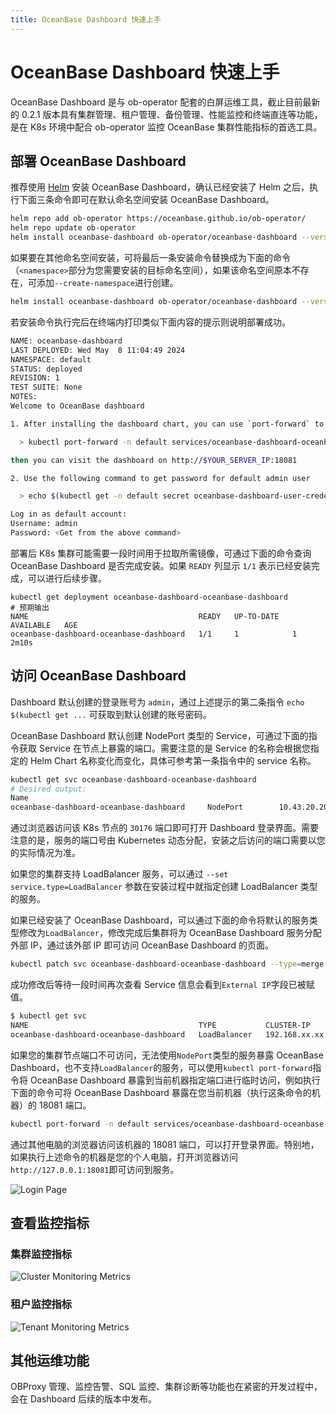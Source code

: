 ```yaml
---
title: OceanBase Dashboard 快速上手
---
```



# OceanBase Dashboard 快速上手

OceanBase Dashboard 是与 ob-operator 配套的白屏运维工具，截止目前最新的 0.2.1 版本具有集群管理、租户管理、备份管理、性能监控和终端直连等功能，是在 K8s 环境中配合 ob-operator 监控 OceanBase 集群性能指标的首选工具。

## 部署 OceanBase Dashboard

推荐使用 [Helm](https://github.com/helm/helm) 安装 OceanBase Dashboard，确认已经安装了 Helm 之后，执行下面三条命令即可在默认命名空间安装 OceanBase Dashboard。

```bash
helm repo add ob-operator https://oceanbase.github.io/ob-operator/
helm repo update ob-operator
helm install oceanbase-dashboard ob-operator/oceanbase-dashboard --version=0.2.1
```

如果要在其他命名空间安装，可将最后一条安装命令替换成为下面的命令（`<namespace>`部分为您需要安装的目标命名空间），如果该命名空间原本不存在，可添加`--create-namespace`进行创建。

```bash
helm install oceanbase-dashboard ob-operator/oceanbase-dashboard --version=0.2.1 -n <namespace> --create-namespace
```

若安装命令执行完后在终端内打印类似下面内容的提示则说明部署成功。

```bash
NAME: oceanbase-dashboard
LAST DEPLOYED: Wed May  8 11:04:49 2024
NAMESPACE: default
STATUS: deployed
REVISION: 1
TEST SUITE: None
NOTES:
Welcome to OceanBase dashboard

1. After installing the dashboard chart, you can use `port-forward` to expose the dashboard outside like:

  > kubectl port-forward -n default services/oceanbase-dashboard-oceanbase-dashboard 18081:80 --address 0.0.0.0

then you can visit the dashboard on http://$YOUR_SERVER_IP:18081

2. Use the following command to get password for default admin user

  > echo $(kubectl get -n default secret oceanbase-dashboard-user-credentials -o jsonpath='{.data.admin}' | base64 -d)

Log in as default account:
Username: admin
Password: <Get from the above command>
```

部署后 K8s 集群可能需要一段时间用于拉取所需镜像，可通过下面的命令查询 OceanBase Dashboard 是否完成安装。如果 `READY` 列显示 `1/1` 表示已经安装完成，可以进行后续步骤。

```shell
kubectl get deployment oceanbase-dashboard-oceanbase-dashboard
# 预期输出
NAME                                      READY   UP-TO-DATE   AVAILABLE   AGE
oceanbase-dashboard-oceanbase-dashboard   1/1     1            1           2m10s
```

## 访问 OceanBase Dashboard

Dashboard 默认创建的登录账号为 `admin`，通过上述提示的第二条指令 `echo $(kubectl get ...` 可获取到默认创建的账号密码。

<Tabs>
  <TabItem value="node-port" label="通过 Service NodePort 访问" default>

OceanBase Dashboard 默认创建 NodePort 类型的 Service，可通过下面的指令获取 Service 在节点上暴露的端口。需要注意的是 Service 的名称会根据您指定的 Helm Chart 名称变化而变化，具体可参考第一条指令中的 service 名称。

```bash
kubectl get svc oceanbase-dashboard-oceanbase-dashboard
# Desired output:
Name																			TYPE				CLUSTER-IP			EXTERNAL-IP		PORT(S)					AGE
oceanbase-dashboard-oceanbase-dashboard		NodePort		10.43.20.203		<none>				80:30176/TCP		13m
```

通过浏览器访问该 K8s 节点的 `30176` 端口即可打开 Dashboard 登录界面。需要注意的是，服务的端口号由 Kubernetes 动态分配，安装之后访问的端口需要以您的实际情况为准。

  </TabItem>

  <TabItem value="load-balancer" label="通过 LoadBalancer 访问" default>

如果您的集群支持 LoadBalancer 服务，可以通过 `--set service.type=LoadBalancer` 参数在安装过程中就指定创建 LoadBalancer 类型的服务。

如果已经安装了 OceanBase Dashboard，可以通过下面的命令将默认的服务类型修改为`LoadBalancer`，修改完成后集群将为 OceanBase Dashboard 服务分配外部 IP，通过该外部 IP 即可访问 OceanBase Dashboard 的页面。

```bash
kubectl patch svc oceanbase-dashboard-oceanbase-dashboard --type=merge --patch='{"spec": {"type": "LoadBalancer"}}'
```

成功修改后等待一段时间再次查看 Service 信息会看到`External IP`字段已被赋值。

```bash
$ kubectl get svc
NAME                                      TYPE           CLUSTER-IP      EXTERNAL-IP     PORT(S)        AGE
oceanbase-dashboard-oceanbase-dashboard   LoadBalancer   192.168.xx.xx   xxx.xx.xxx.xx   80:xxxxx/TCP   1d5h
```

  </TabItem>

  <TabItem value="port-forward" label="通过 Port Forward 临时访问" default>

如果您的集群节点端口不可访问，无法使用`NodePort`类型的服务暴露 OceanBase Dashboard，也不支持`LoadBalancer`的服务，可以使用`kubectl port-forward`指令将 OceanBase Dashboard 暴露到当前机器指定端口进行临时访问，例如执行下面的命令可将 OceanBase Dashboard 暴露在您当前机器（执行这条命令的机器）的 18081 端口。

```bash
kubectl port-forward -n default services/oceanbase-dashboard-oceanbase-dashboard 18081:80 --address 0.0.0.0
```

通过其他电脑的浏览器访问该机器的 18081 端口，可以打开登录界面。特别地，如果执行上述命令的机器是您的个人电脑，打开浏览器访问`http://127.0.0.1:18081`即可访问到服务。

  </TabItem>
</Tabs>

![Login Page](/img/dashboard/login.png)

## 查看监控指标

### 集群监控指标

![Cluster Monitoring Metrics](/img/dashboard/cluster-metrics.png)

### 租户监控指标

![Tenant Monitoring Metrics](/img/dashboard/tenant-metrics.png)

## 其他运维功能

OBProxy 管理、监控告警、SQL 监控、集群诊断等功能也在紧密的开发过程中，会在 Dashboard 后续的版本中发布。
